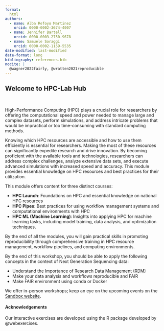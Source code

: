 ```yaml
---
format: 
  html
authors:
  - name: Alba Refoyo Martinez 
    orcid: 0000-0002-3674-4007
  - name: Jennifer Bartell 
    orcid: 0000-0003-2750-9678
  - name: Samuele Soraggi
    orcid: 0000-0002-1159-5535
date-modified: last-modified
date-format: long
bibliography: references.bib
nocite: |
  @wagner2022fairly, @wratten2021reproducible
---
```


::: {.hero-banner}
# Welcome to HPC-Lab Hub 
:::

&nbsp;

High-Performance Computing (HPC) plays a crucial role for researchers by offering the computational speed and power needed to manage large and complex datasets, perform simulations, and address intricate problems that would be impractical or too time-consuming with standard computing methods.

Knowing which HPC resources are accessible and how to use them efficiently is essential for researchers. Making the most of these resources can significantly expedite research and drive innovation. By becoming proficient with the available tools and technologies, researchers can address complex challenges, analyze extensive data sets, and execute advanced simulations with increased speed and accuracy. This module provides essential knowledge on HPC resources and best practices for their utilization.

This module offers content for three distinct courses:

- **HPC Launch**: Foundations on HPC and essential knowledge on national HPC resources
- **HPC Pipes**: Best practices for using workflow management systems and computational environments with HPC
- **HPC ML (Machine Learning)**: Insights into applying HPC for machine learning tasks, including model training, data analysis, and optimization techniques.

By the end of all the modules, you will gain practical skills in promoting reproducibility through comprehensive training in HPC resource management, workflow pipelines, and computing environments.

::: {.callout-tip title="General Course Goals"}
By the end of this workshop, you should be able to apply the following concepts in the context of Next Generation Sequencing data:

- Understand the Importance of Research Data Management (RDM)
- Make your data analysis and workflows reproducible and FAIR
- Make FAIR environment using conda or Docker
:::

:::{.callout-warning title="HPC best practices"}
We offer in-person workshops; keep an eye on the upcoming events on the [Sandbox website](https://hds-sandbox.github.io/news.html).
:::


#### Acknowledgements

Our interactive exercises are developed using the R package developed by @webexercises. 

